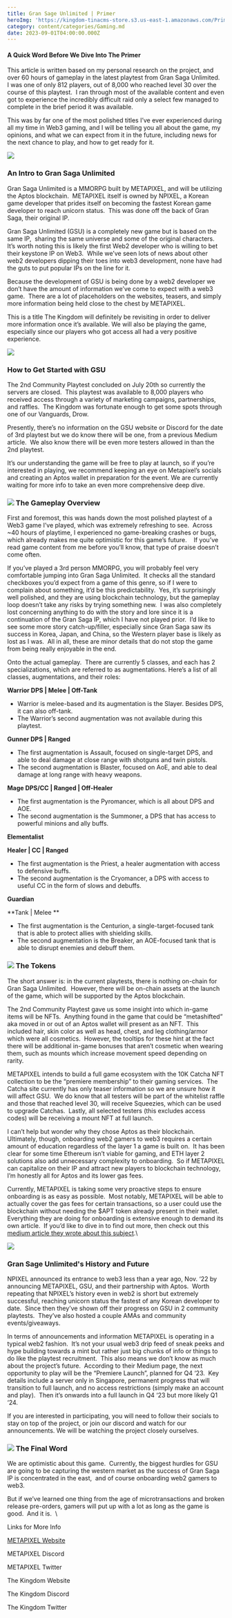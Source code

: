 ```yaml
---
title: Gran Sage Unlimited | Primer
heroImg: 'https://kingdom-tinacms-store.s3.us-east-1.amazonaws.com/Primer (1).png'
category: content/categories/Gaming.md
date: 2023-09-01T04:00:00.000Z
---
```


#### A Quick Word Before We Dive Into The Primer

This article is written based on my personal research on the project, and over 60 hours of gameplay in the latest playtest from Gran Saga Unlimited.  I was one of only 812 players, out of 8,000 who reached level 30 over the course of this playtest.  I ran through most of the available content and even got to experience the incredibly difficult raid only a select few managed to complete in the brief period it was available.

This was by far one of the most polished titles I’ve ever experienced during all my time in Web3 gaming, and I will be telling you all about the game, my opinions, and what we can expect from it in the future, including news for the next chance to play, and how to get ready for it.

![](https://kingdom-tinacms-store.s3.us-east-1.amazonaws.com/GSU1.jpg)

### An Intro to Gran Saga Unlimited

Gran Saga Unlimited is a MMORPG built by METAPIXEL, and will be utilizing the Aptos blockchain.  METAPIXEL itself is owned by NPIXEL, a Korean game developer that prides itself on becoming the fastest Korean game developer to reach unicorn status.  This was done off the back of Gran Saga, their original IP.   

Gran Saga Unlimited (GSU) is a completely new game but is based on the same IP,  sharing the same universe and some of the original characters.  It’s worth noting this is likely the first Web2 developer who is willing to bet their keystone IP on Web3.  While we’ve seen lots of news about other web2 developers dipping their toes into web3 development, none have had the guts to put popular IPs on the line for it.  

Because the development of GSU is being done by a web2 developer we don’t have the amount of information we’ve come to expect with a web3 game.  There are a lot of placeholders on the websites, teasers, and simply more information being held close to the chest by METAPIXEL.  

This is a title The Kingdom will definitely be revisiting in order to deliver more information once it’s available. We will also be playing the game, especially since our players who got access all had a very positive experience.  

![](https://kingdom-tinacms-store.s3.us-east-1.amazonaws.com/GSU2.jpg)

### How to Get Started with GSU

The 2nd Community Playtest concluded on July 20th so currently the servers are closed.  This playtest was available to 8,000 players who received access through a variety of marketing campaigns, partnerships, and raffles.  The Kingdom was fortunate enough to get some spots through one of our Vanguards, Drow.  

Presently, there’s no information on the GSU website or Discord for the date of 3rd playtest but we do know there will be one, from a previous Medium article.  We also know there will be even more testers allowed in than the 2nd playtest.  

It’s our understanding the game will be free to play at launch, so if you’re interested in playing, we recommend keeping an eye on Metapixel’s socials and creating an Aptos wallet in preparation for the event. We are currently waiting for more info to take an even more comprehensive deep dive.

### ![](https://kingdom-tinacms-store.s3.us-east-1.amazonaws.com/GSU3.png)&#xA;&#xA;The Gameplay Overview

First and foremost, this was hands down the most polished playtest of a Web3 game I’ve played, which was extremely refreshing to see.  Across ~40 hours of playtime, I experienced no game-breaking crashes or bugs, which already makes me quite optimistic for this game’s future.    If you’ve read game content from me before you’ll know, that type of praise doesn’t come often.

If you’ve played a 3rd person MMORPG, you will probably feel very comfortable jumping into Gran Saga Unlimited.  It checks all the standard checkboxes you’d expect from a game of this genre, so if I were to complain about something, it’d be this predictability.  Yes, it’s surprisingly well polished, and they are using blockchain technology, but the gameplay loop doesn’t take any risks by trying something new.  I was also completely lost concerning anything to do with the story and lore since it is a continuation of the Gran Saga IP, which I have not played prior.  I’d like to see some more story catch-up/filler, especially since Gran Saga saw its success in Korea, Japan, and China, so the Western player base is likely as lost as I was.  All in all, these are minor details that do not stop the game from being really enjoyable in the end. 

Onto the actual gameplay.  There are currently 5 classes, and each has 2 specializations, which are referred to as augmentations. Here’s a list of all classes, augmentations, and their roles:

**Warrior
DPS | Melee | Off-Tank**

* Warrior is melee-based and its augmentation is the Slayer. Besides DPS, it can also off-tank.
* The Warrior’s second augmentation was not available during this playtest. 

**Gunner
DPS | Ranged**

* The first augmentation is Assault, focused on single-target DPS, and able to deal damage at close range with shotguns and twin pistols.
* The second augmentation is Blaster, focused on AoE, and able to deal damage at long range with heavy weapons.

**Mage
DPS/CC | Ranged | Off-Healer**

* The first augmentation is the Pyromancer, which is all about DPS and AOE.
* The second augmentation is the Summoner, a DPS that has access to powerful minions and ally buffs.

**Elementalist**

**Healer | CC | Ranged**

* The first augmentation is the Priest, a healer augmentation with access to defensive buffs.
* The second augmentation is the Cryomancer, a DPS with access to useful CC in the form of slows and debuffs.

**Guardian**

**Tank | Melee **

* The first augmentation is the Centurion, a single-target-focused tank that is able to protect allies with shielding skills.
* The second augmentation is the Breaker, an AOE-focused tank that is able to disrupt enemies and debuff them.

### ![](https://kingdom-tinacms-store.s3.us-east-1.amazonaws.com/GSU4.jpg)&#xA;&#xA;The Tokens

The short answer is: in the current playtests, there is nothing on-chain for Gran Saga Unlimited.  However, there will be on-chain assets at the launch of the game, which will be supported by the Aptos blockchain.  

The 2nd Community Playtest gave us some insight into which in-game items will be NFTs.  Anything found in the game that could be “metashifted” aka moved in or out of an Aptos wallet will present as an NFT.  This included hair, skin color as well as head, chest, and leg clothing/armor which were all cosmetics.  However, the tooltips for these hint at the fact there will be additional in-game bonuses that aren’t cosmetic when wearing them, such as mounts which increase movement speed depending on rarity.  

METAPIXEL intends to build a full game ecosystem with the 10K Catcha NFT collection to be the “premiere membership” to their gaming services.  The Catcha site currently has only teaser information so we are unsure how it will affect GSU.  We do know that all testers will be part of the whitelist raffle and those that reached level 30, will receive Squeezies, which can be used to upgrade Catchas.  Lastly, all selected testers (this excludes access codes) will be receiving a mount NFT at full launch.  

I can’t help but wonder why they chose Aptos as their blockchain.  Ultimately, though, onboarding web2 gamers to web3 requires a certain amount of education regardless of the layer 1 a game is built on.  It has been clear for some time Ethereum isn’t viable for gaming, and ETH layer 2 solutions also add unnecessary complexity to onboarding.  So if METAPIXEL can capitalize on their IP and attract new players to blockchain technology, I’m honestly all for Aptos and its lower gas fees.

Currently, METAPIXEL is taking some very proactive steps to ensure onboarding is as easy as possible.  Most notably, METAPIXEL will be able to actually cover the gas fees for certain transactions, so a user could use the blockchain without needing the $APT token already present in their wallet.  Everything they are doing for onboarding is extensive enough to demand its own article.  If you’d like to dive in to find out more, then check out this [medium article they wrote about this subject](https://metapixelblog.medium.com/creating-seamless-onboarding-for-web3-913bb6ed0c34 "METAPIXEL Medium Article").\


![](https://kingdom-tinacms-store.s3.us-east-1.amazonaws.com/GSU5.jpg)

### Gran Sage Unlimited's History and Future

NPIXEL announced its entrance to web3 less than a year ago, Nov. ‘22 by announcing METAPIXEL, GSU, and their partnership with Aptos.  Worth repeating that NPIXEL’s history even in web2 is short but extremely successful, reaching unicorn status the fastest of any Korean developer to date.  Since then they’ve shown off their progress on GSU in 2 community playtests.  They’ve also hosted a couple AMAs and community events/giveaways.  

In terms of announcements and information METAPIXEL is operating in a typical web2 fashion.  It’s not your usual web3 drip feed of sneak peeks and hype building towards a mint but rather just big chunks of info or things to do like the playtest recruitment.  This also means we don’t know as much about the project’s future.  According to their Medium page, the next opportunity to play will be the “Premiere Launch”, planned for Q4 ‘23.  Key details include a server only in Singapore, permanent progress that will transition to full launch, and no access restrictions (simply make an account and play).  Then it’s onwards into a full launch in Q4 ‘23 but more likely Q1 ‘24.

If you are interested in participating, you will need to follow their socials to stay on top of the project, or join our discord and watch for our announcements. We will be watching the project closely ourselves.

### ![](https://kingdom-tinacms-store.s3.us-east-1.amazonaws.com/GSU6.jpg)&#xA;&#xA;The Final Word

We are optimistic about this game.  Currently, the biggest hurdles for GSU are going to be capturing the western market as the success of Gran Saga IP is concentrated in the east,  and of course onboarding web2 gamers to web3.  

But if we’ve learned one thing from the age of microtransactions and broken release pre-orders, gamers will put up with a lot as long as the game is good.  And it is.  \


Links for More Info

[METAPIXEL Website](https://www.metapixel.io/)

METAPIXEL Discord

METAPIXEL Twitter

The Kingdom Website

The Kingdom Discord

The Kingdom Twitter
